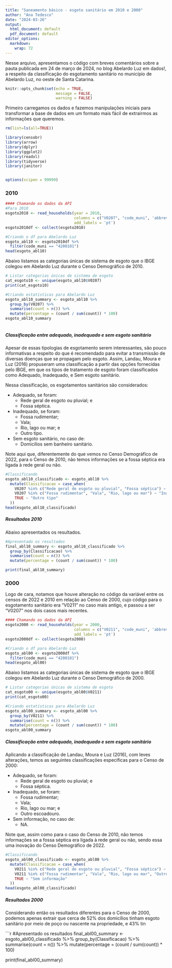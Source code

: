 ---
title: "Saneamento básico - esgoto sanitário em 2010 e 2000"
author: "Ana Tedesco"
date: "2024-03-26"
output:
  html_document: default
  pdf_document: default
editor_options: 
  markdown: 
    wrap: 72
---

Nesse arquivo, apresentamos o código com breves comentários sobre a
pauta publicada em 24 de março de 2024, no blog Abelardo Luz em dados!,
a respeito da classificação do esgotamento sanitário no município de
Abelardo Luz, no oeste de Santa Catarina.

```{r setup, include=TRUE}
knitr::opts_chunk$set(echo = TRUE,
                      message = FALSE,
                      warning = FALSE)
```

Primeiro carregamos os dados e fazemos manipulações iniciais para
transformar a base de dados em um formato mais fácil de extrairmos as
informações que queremos.

```{r prel, include=TRUE, echo=TRUE}
rm(list=ls(all=TRUE))

library(censobr)
library(arrow)
library(dplyr)
library(ggplot2)
library(readxl)
library(tidyverse)
library(janitor) 


options(scipen = 99999)
```

### 2010

```{r tbls0, include = TRUE}
#### Chamando os dados da API
#Para 2010
esgoto2010 <- read_households(year = 2010,
                              columns = c("V0207", "code_muni", 'abbrev_state'),
                              add_labels = 'pt')
esgoto2010df <- collect(esgoto2010)

#Criando o df para Abelardo Luz
esgoto_abl10 <- esgoto2010df %>% 
  filter(code_muni == "4200101")
head(esgoto_abl10)

```

Abaixo listamos as categorias únicas de sistema de esgoto que o IBGE
colegou em Abelardo Luz durante o Censo Demográfico de 2010.

```{r tbls, include = TRUE}
# Listar categorias únicas de sistema de esgoto
cat_esgoto10 <- unique(esgoto_abl10$V0207)
print(cat_esgoto10)

#Criando estatísticas para Abelardo Luz
esgoto_abl10_summary <- esgoto_abl10 %>%
  group_by(V0207) %>%
  summarise(count = n()) %>%
  mutate(percentage = (count / sum(count)) * 100)
esgoto_abl10_summary
  
```

##### Classificação entre adequado, inadequado e sem esgoto sanitário

Apesar de essas tipologias de esgotamento serem interessantes, são pouco
informativas a respeito do que é recomendado para evitar a transmissão
de diversas doenças que se propagam pelo esgoto. Assim, Landau, Moura e
Luz (2016) propuseram uma classificação a partir das opções fornecidas
pelo IBGE, em que os tipos de tratamento de esgoto foram classificados
como Adequado, Inadequado, e Sem esgoto sanitário.

Nessa classificação, os esgotamentos sanitários são considerados:

-   Adequado, se foram:
    -   Rede geral de esgoto ou pluvial; e
    -   Fossa séptica.
-   Inadequado, se foram:
    -   Fossa rudimentar;
    -   Vala;
    -   Rio, lago ou mar; e
    -   Outro tipo.
-   Sem esgoto sanitário, no caso de:
    -   Domicílios sem banheiro sanitário.

Note aqui que, diferentemente do que vemos no Censo Demográfico de 2022,
para o Censo de 2010, não temos informações se a fossa séptica era
ligada à rede geral ou não.

```{r tbls_1, include = TRUE}
#Classificando
esgoto_abl10_classificado <- esgoto_abl10 %>%
  mutate(Classificacao = case_when(
    V0207 %in% c("Rede geral de esgoto ou pluvial", "Fossa séptica") ~ "Adequado",
    V0207 %in% c("Fossa rudimentar", "Vala", "Rio, lago ou mar") ~ "Inadequado",
    TRUE ~ "Outro tipo" 
  ))
head(esgoto_abl10_classificado)
```

##### Resultados 2010

Abaixo apresentados os resultados.

```{r tbls_2, include = TRUE}
#Apresentado os resultados
final_abl10_summary <- esgoto_abl10_classificado %>%
  group_by(Classificacao) %>%
  summarise(count = n()) %>%
  mutate(percentage = (count / sum(count)) * 100)

print(final_abl10_summary)
```

### 2000

Logo de cara, notamos que houve alteração no código da variável entre os
censos de 2022 e 2010 em relação ao Censo de 2000, cujo código para o
esgotamento sanitário era "V0211" no caso mais antigo, e passou a ser
"V0207" nos dois casos mais recentes.

```{r tbls3, include = TRUE}
#### Chamando os dados da API
esgoto2000 <- read_households(year = 2000,
                              columns = c("V0211", "code_muni", 'abbrev_state'),
                              add_labels = 'pt')
esgoto2000df <- collect(esgoto2000)

#Criando o df para Abelardo Luz
esgoto_abl00 <- esgoto2000df %>% 
  filter(code_muni == "4200101")
head(esgoto_abl00)

```

Abaixo listamos as categorias únicas de sistema de esgoto que o IBGE
colegou em Abelardo Luz durante o Censo Demográfico de 2000.

```{r tbls4, include = TRUE}
# Listar categorias únicas de sistema de esgoto
cat_esgoto00 <- unique(esgoto_abl00$V0211)
print(cat_esgoto00)

#Criando estatísticas para Abelardo Luz
esgoto_abl00_summary <- esgoto_abl00 %>%
  group_by(V0211) %>%
  summarise(count = n()) %>%
  mutate(percentage = (count / sum(count)) * 100)
esgoto_abl00_summary
```

##### Classificação entre adequado, inadequado e sem esgoto sanitário

Aplicando a classificação de Landau, Moura e Luz (2016), com leves
alterações, temos as seguintes classificações específicas para o Censo
de 2000:

-   Adequado, se foram:
    -   Rede geral de esgoto ou pluvial; e
    -   Fossa séptica.
-   Inadequado, se foram:
    -   Fossa rudimentar;
    -   Vala;
    -   Rio, lago ou mar; e
    -   Outro escoadouro.
-   Sem informação, no caso de:
    -   NA.

Note que, assim como para o caso do Censo de 2010, não temos informações
se a fossa séptica era ligada à rede geral ou não, sendo essa uma
inovação do Censo Demográfico de 2022.

```{r tbls_5, include = TRUE}
#Classificando
esgoto_abl00_classificado <- esgoto_abl00 %>%
  mutate(Classificacao = case_when(
    V0211 %in% c("Rede geral de esgoto ou pluvial", "Fossa séptica") ~ "Adequado",
    V0211 %in% c("Fossa rudimentar", "Vala", "Rio, lago ou mar", "Outro escoadouro") ~ "Inadequado",
    TRUE ~ "Sem informação" 
  ))
head(esgoto_abl00_classificado)
```

##### Resultados 2000

Considerando então os resultados diferentes para o Censo de 2000,
podemos apenas extrair que cerca de 52% dos domicílios tinham esgoto
sanitário por meio de poço ou nascente na propriedade, e 43% tin

```{r tbls_6, include = TRUE}
#Apresentado os resultados
final_abl00_summary <- esgoto_abl00_classificado %>%
group_by(Classificacao) %>% summarise(count = n()) %>%
mutate(percentage = (count / sum(count)) * 100)

print(final_abl00_summary)
